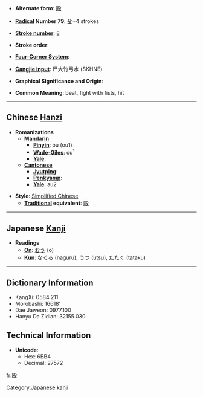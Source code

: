 * '''Alternate form''': [[毆]]

* '''[[Wiktionary:Chinese radical index| Radical]] Number 79''': [[Wiktionary:Chinese radical index 殳|殳]]+4 strokes

* '''[[Wiktionary:Chinese total strokes index|Stroke number]]''': [[Wiktionary:Chinese total strokes index 8|8]]

* '''Stroke order''': 

* '''[[Wiktionary:Chinese four corner index|Four-Corner System]]''': 

* '''[[Wiktionary:Chinese Cangjie index|Cangjie input]]''': 尸大竹弓水 (SKHNE)

* '''Graphical Significance and Origin''': 

* '''Common Meaning''': beat, fight with fists, hit

----

== Chinese [[Hanzi]] ==

* '''Romanizations'''
** '''[[Mandarin]]'''
*** '''[[Pinyin]]''': ōu (ou1)
*** '''[[Wade-Giles]]''': ou<sup>1</sup>
*** '''[[Yale]]''': 
** '''[[Cantonese]]'''
*** '''[[Jyutping]]''':
*** '''[[Penkyamp]]''': 
*** '''[[Yale]]''': au2

* '''Style''': [[Simplified Chinese]] 
** '''[[Traditional Chinese|Traditional]] equivalent''': [[毆]]


----

== Japanese [[Kanji]] ==

* '''Readings'''
** '''[[On]]''': [[おう]] (ō)
** '''[[Kun]]''': [[なぐる]] (naguru), [[うつ]] (utsu), [[たたく]] (tataku)


[[Category:Japanese kanji]]
----

== Dictionary Information ==

* KangXi: 0584.211
* Morobashi: 16618'
* Dae Jaweon: 0977.100
* Hanyu Da Zidian: 32155.030

== Technical Information ==

* '''Unicode''':
** Hex: 6BB4
** Decimal: 27572

[[fr:殴]]
